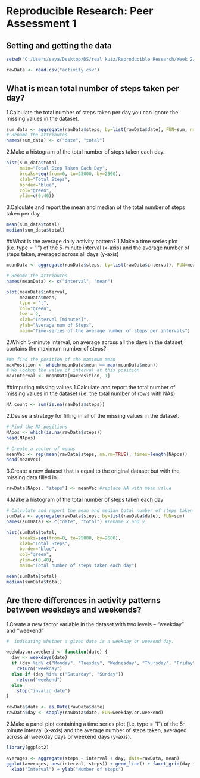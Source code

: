 
# Reproducible Research: Peer Assessment 1

## Setting and getting the data
```r
setwd("C:/Users/saya/Desktop/DS/real kuiz/Reproducible Research/Week 2/Project")

rawData <- read.csv("activity.csv")
```

## What is mean total number of steps taken per day?
1.Calculate the total number of steps taken per day you can ignore the missing values in the dataset.
```r
sum_data <- aggregate(rawData$steps, by=list(rawData$date), FUN=sum, na.rm=TRUE)
# Rename the attributes
names(sum_data) <- c("date", "total")
```

2.Make a histogram of the total number of steps taken each day.  
```r
hist(sum_data$total, 
     main="Total Step Taken Each Day",
     breaks=seq(from=0, to=25000, by=2500),
     xlab="Total Steps", 
     border="blue", 
     col="green",
     ylim=c(0,40))
```

3.Calculate and report the mean and median of the total number of steps taken per day
```r
mean(sum_data$total)
median(sum_data$total)
```

##What is the average daily activity pattern?
1.Make a time series plot (i.e. type = "l") of the 5-minute interval (x-axis) and the average number of steps taken, averaged across all days (y-axis)
```r
meanData <- aggregate(rawData$steps, by=list(rawData$interval), FUN=mean, na.rm=TRUE)

# Rename the attributes
names(meanData) <- c("interval", "mean")

plot(meanData$interval, 
     meanData$mean,
     type = "l", 
     col="green", 
     lwd = 2,
     xlab="Intervel [minutes]", 
     ylab="Average num of Steps", 
     main="Time-series of the average number of steps per intervals")
```

2.Which 5-minute interval, on average across all the days in the dataset, contains the maximum number of steps? 
```r
#We find the position of the maximum mean
maxPosition <- which(meanData$mean == max(meanData$mean))
# We lookup the value of interval at this position
maxInterval <- meanData[maxPosition, 1]
```

##Imputing missing values
1.Calculate and report the total number of missing values in the dataset (i.e. the total number of rows with NAs)
```r
NA_count <- sum(is.na(rawData$steps))
```

2.Devise a strategy for filling in all of the missing values in the dataset.
```r
# Find the NA positions
NApos <- which(is.na(rawData$steps))
head(NApos)

# Create a vector of means
meanVec <- rep(mean(rawData$steps, na.rm=TRUE), times=length(NApos))
head(meanVec)
```

3.Create a new dataset that is equal to the original dataset but with the missing data filled in.
```r
rawData[NApos, "steps"] <- meanVec #replace NA with mean value
```

4.Make a histogram of the total number of steps taken each day
```r
# Calculate and report the mean and median total number of steps taken per day
sumData <- aggregate(rawData$steps, by=list(rawData$date), FUN=sum)
names(sumData) <- c("date", "total") #rename x and y

hist(sumData$total,
     breaks=seq(from=0, to=25000, by=2500),
     xlab="Total Steps", 
     border="blue", 
     col="green",
     ylim=c(0,40),
     main="Total number of steps taken each day")

mean(sumData$total)
median(sumData$total)
```


## Are there differences in activity patterns between weekdays and weekends?
1.Create a new factor variable in the dataset with two levels – “weekday” and “weekend” 
```r
#  indicating whether a given date is a weekday or weekend day.

weekday.or.weekend <- function(date) {
  day <- weekdays(date)
  if (day %in% c("Monday", "Tuesday", "Wednesday", "Thursday", "Friday"))
    return("weekday")
  else if (day %in% c("Saturday", "Sunday"))
    return("weekend")
  else
    stop("invalid date")
}

rawData$date <- as.Date(rawData$date)
rawData$day <- sapply(rawData$date, FUN=weekday.or.weekend)
```


2.Make a panel plot containing a time series plot (i.e. type = "l") of the 5-minute interval (x-axis) and the average number of steps taken, averaged across all weekday days or weekend days (y-axis).
```r
library(ggplot2)

averages <- aggregate(steps ~ interval + day, data=rawData, mean)
ggplot(averages, aes(interval, steps)) + geom_line() + facet_grid(day ~ .) +
  xlab("Interval") + ylab("Number of steps") 
```
